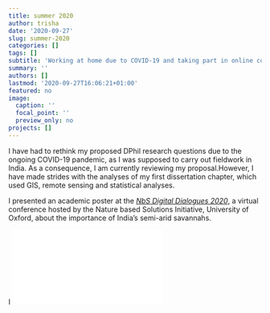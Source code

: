 ```yaml
---
title: summer 2020
author: trisha
date: '2020-09-27'
slug: summer-2020
categories: []
tags: []
subtitle: 'Working at home due to COVID-19 and taking part in online conferences'
summary: ''
authors: []
lastmod: '2020-09-27T16:06:21+01:00'
featured: no
image:
  caption: ''
  focal_point: ''
  preview_only: no
projects: []
---
```


I have had to rethink my proposed DPhil research questions due to the ongoing COVID-19 pandemic, as I was supposed to carry out fieldwork in India. As a consequence, I am currently reviewing my proposal.However, I have made strides with the analyses of my first dissertation chapter, which used GIS, remote sensing and statistical analyses. 

I presented an academic poster at the [_NbS Digital Dialogues 2020_](https://www.naturebasedsolutionsoxford.org/nbs-digital-dialogues/), a virtual conference hosted by the Nature based Solutions Initiative, University of Oxford, about the importance of India's semi-arid savannahs. 

I ![](/summer2020/2020-09-27-summer-2020.en_files/1_Trisha_Gopalakrishna_revised.pdf)